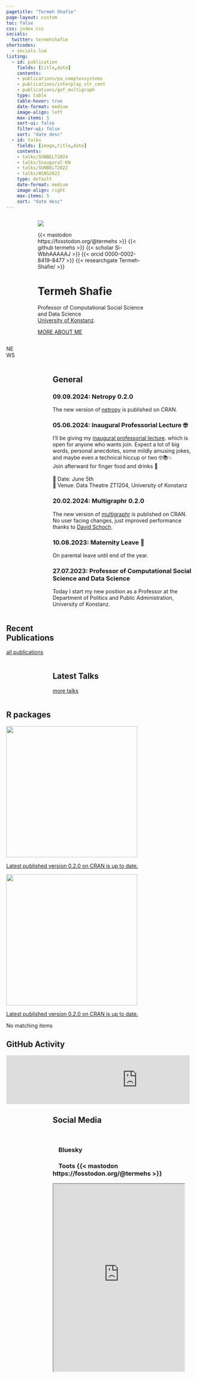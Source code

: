 ```yaml
---
pagetitle: "Termeh Shafie"
page-layout: custom
toc: false
css: index.css
socials:
  twitter: termehshafie
shortcodes:
  - socials.lua
listing: 
  - id: publication
    fields: [title,date]
    contents: 
    - publications/pa_complexsystems
    - publications/interplay_str_cent
    - publications/gof_multigraph
    type: table
    table-hover: true
    date-format: medium
    image-align: left
    max-items: 5
    sort-ui: false
    filter-ui: false
    sort: "date desc"
  - id: talks
    fields: [image,title,date]
    contents: 
    - talks/SUNBELT2024
    - talks/Inaugural-KN
    - talks/SUNBELT2022
    - talks/WiNS2022
    type: default
    date-format: medium
    image-align: right
    max-items: 5
    sort: "date desc"
---
```


::: {.vspace}
:::

:::: {.columns}

::: {.column .col-v-center width="15%"}
:::

::: {.column .col-v-center width="70%"}

::: {.portrait}
![](static/img/avatar.png)

:::{.socials}
{{< mastodon https://fosstodon.org/@termehs >}}
{{< github termehs >}}
{{< scholar Si-WbhAAAAAJ >}}
{{< orcid 0000-0002-8419-8477 >}}
{{< researchgate Termeh-Shafie/ >}}
:::

:::

# Termeh Shafie 
::: {.termeh-intro}
Professor of Computational Social Science and Data Science
<br>
[University of Konstanz](https://www.polver.uni-konstanz.de/cdm/people/faculty/termeh-shafie/).

:::
:::{.about-link}
[MORE ABOUT ME](about/)
:::
:::

::: {.vspace}
:::

::: {.column .col-v-center width="20%"}
:::

::::

::::{.columns}
::: {.news-section}
::: {.column .col-v-center width="15%"}
:::

::: {.column .col-v-center width="70%"}

::: {.news-header}
NEWS
:::
:::

:::

::::

::::{.columns}
::: {.column .col-v-center width="15%"}
:::

::: {.column .col-v-center width="70%"}

## General
### 09.09.2024: Netropy 0.2.0
The new version of [netropy](/project/seand/#r-package-netropy) is published on CRAN.

### 05.06.2024: Inaugural Professorial Lecture 🤓
I'll be giving my [inaugural professorial lecture](https://www.polver.uni-konstanz.de/fachbereich/aktuelles/veranstaltungen/aktuelle-termine/detail-aktuelle-termine/termin/inaugural-lecture-of-prof-dr-termeh-shafie/).  which is open for anyone who wants join. Expect a lot of big words, personal anecdotes, some mildly amusing jokes, and maybe even a technical hiccup or two 🤓📚✨ <br> Join afterward for finger food and drinks 🥂<br>
<br>
📅 Date: June 5th<br>
📍 Venue: Data Theatre ZT1204, University of Konstanz 

### 20.02.2024: Multigraphr 0.2.0
The new version of [multigraphr](/project/rmm/#r-package-multigraphr) is published on CRAN. No user facing changes, just improved performance thanks to [David Schoch](https://mr.schochastics.net).

### 10.08.2023: Maternity Leave 🐣
On parental leave until end of the year.

### 27.07.2023: Professor of Computational Social Science and Data Science
Today I start my new position as a Professor at the Department of Politics and Public Administration, University of Konstanz.
:::

::::

::::{.columns}

::: {.home-section}
::: {.column .col-v-center width="15%"}
:::

::: {.column .col-v-center width="70%"}

## Recent Publications
:::{#publication}
:::

::: {.all-link}
[all publications](publications/)
:::

:::
:::
::::

::::{.columns}

::: {.column .col-v-center width="15%"}
:::

::: {.column .col-v-center width="70%"}

## Latest Talks
:::{#talks}
:::

::: {.all-link}
[more talks](talks/)
:::
:::

::::



::::{.columns}
::: {.home-section}
::: {.column .col-v-center width="15%"}
:::

::: {.column .col-v-center width="70%"}



## R packages
<div id="listing-rpckg" class="quarto-listing quarto-listing-container-grid">
<div class="list grid quarto-listing-cols-3"><div class="g-col-1" data-index="0" data-categories="entropy" data-listing-file-modified-sort="1665686493490" data-listing-reading-time-sort="0.005" data-listing-date-sort="null">
<a href="/project/seand/#r-package-netropy" class="quarto-grid-link">
<div class="quarto-grid-item card h-100 card-left">
<p class="card-img-top">
<img src="./rpackage/netropy/featured.png" class="thumbnail-image card-img" style="height: 350px;">
</p>
<div class="card-text listing-description">
Latest published version 0.2.0 on CRAN is up to date.
</div>
</div>
</a>
</div><div class="g-col-1" data-index="1" data-categories="entropy" data-listing-file-modified-sort="1665686604701" data-listing-reading-time-sort="0.005" data-listing-date-sort="null">
<a href="/project/rmm/#r-package-multigraphr" class="quarto-grid-link">
<div class="quarto-grid-item card h-100 card-left">
<p class="card-img-top">
<img src="./rpackage/multigraphr/featured.png" class="thumbnail-image card-img" style="height: 350px;">
</p>
<div class="card-text listing-description">
Latest published version 0.2.0 on CRAN is up to date.
</div>
</div>
</a>
</div></div>
<div class="listing-no-matching d-none">
No matching items
</div>
</div>




## GitHub Activity

<iframe src="https://jandee.vercel.app/termehs" width="700" height="130" frameborder="0"></iframe>
:::
:::
::::

::::{.columns}
::: {.column .col-v-center width="15%"}
:::

::: {.column .col-v-center width="70%"}
## Social Media
<div class="wrapper">
 &nbsp; 
 
### &nbsp; &nbsp; Bluesky

 <!-- Paste in your CSS to avoid layout shift -->
<style>
bsky-widget {
  min-height: 275px;
  width: 350px;
}
</style>


<!-- Paste wherever you want to render the card -->
<bsky-widget 
  handle="termehs.bsky.social"
  show-description="false"
>
</bsky-widget>

<!-- Paste before end of body -->
<script 
  src="https://unpkg.com/bsky-widget@~0.1/dist/index.js" 
  type="module"
>
</script>


### &nbsp; &nbsp; Toots {{< mastodon https://fosstodon.org/@termehs >}}
<iframe allowfullscreen sandbox="allow-top-navigation allow-scripts allow-popups allow-popups-to-escape-sandbox" width="350" height="500" src="https://www.mastofeed.com/apiv2/feed?userurl=https%3A%2F%2Ffosstodon.org%2Fusers%2Ftermehs&theme=dark&size=100&header=true&replies=false&boosts=false"></iframe>
</div>

:::
::::

::: {.vspace}
:::
